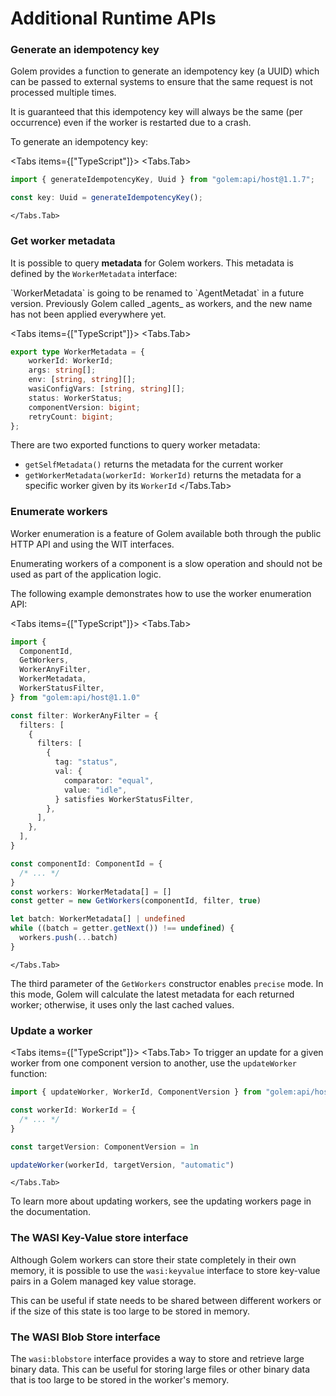 
# Additional Runtime APIs

### Generate an idempotency key

Golem provides a function to generate an idempotency key (a UUID) which can be passed to external systems to ensure that the same request is not processed multiple times.

It is guaranteed that this idempotency key will always be the same (per occurrence) even if the worker is restarted due to a crash.

To generate an idempotency key:

<Tabs items={["TypeScript"]}>
    <Tabs.Tab>
```typescript
import { generateIdempotencyKey, Uuid } from "golem:api/host@1.1.7";

const key: Uuid = generateIdempotencyKey();
```
    </Tabs.Tab>
</Tabs>

### Get worker metadata

It is possible to query **metadata** for Golem workers. This metadata is defined by the `WorkerMetadata` interface:

<Callout type="info">
    `WorkerMetadata` is going to be renamed to `AgentMetadat` in a future version. Previously Golem called _agents_ as workers, and the new name has not been applied everywhere yet.
</Callout>

<Tabs items={["TypeScript"]}>
    <Tabs.Tab>
```typescript
export type WorkerMetadata = {
    workerId: WorkerId;
    args: string[];
    env: [string, string][];
    wasiConfigVars: [string, string][];
    status: WorkerStatus;
    componentVersion: bigint;
    retryCount: bigint;
};
```

There are two exported functions to query worker metadata:

- `getSelfMetadata()` returns the metadata for the current worker
- `getWorkerMetadata(workerId: WorkerId)` returns the metadata for a specific worker given by its `WorkerId`
    </Tabs.Tab>
</Tabs>

### Enumerate workers

Worker enumeration is a feature of Golem available both through the public HTTP API and using the WIT interfaces.

<Callout type="warning">
    Enumerating workers of a component is a slow operation and should not be used as part of the application logic.
</Callout>

The following example demonstrates how to use the worker enumeration API:

<Tabs items={["TypeScript"]}>
    <Tabs.Tab>
```typescript
import {
  ComponentId,
  GetWorkers,
  WorkerAnyFilter,
  WorkerMetadata,
  WorkerStatusFilter,
} from "golem:api/host@1.1.0"

const filter: WorkerAnyFilter = {
  filters: [
    {
      filters: [
        {
          tag: "status",
          val: {
            comparator: "equal",
            value: "idle",
          } satisfies WorkerStatusFilter,
        },
      ],
    },
  ],
}

const componentId: ComponentId = {
  /* ... */
}
const workers: WorkerMetadata[] = []
const getter = new GetWorkers(componentId, filter, true)

let batch: WorkerMetadata[] | undefined
while ((batch = getter.getNext()) !== undefined) {
  workers.push(...batch)
}
```
    </Tabs.Tab>
</Tabs>

The third parameter of the `GetWorkers` constructor enables `precise` mode. In this mode, Golem will calculate the latest metadata for each returned worker; otherwise, it uses only the last cached values.

### Update a worker

<Tabs items={["TypeScript"]}>
    <Tabs.Tab>
To trigger an update for a given worker from one component version to another, use the `updateWorker` function:

```typescript
import { updateWorker, WorkerId, ComponentVersion } from "golem:api/host@0.2.0"

const workerId: WorkerId = {
  /* ... */
}

const targetVersion: ComponentVersion = 1n

updateWorker(workerId, targetVersion, "automatic")
```
    </Tabs.Tab>
</Tabs>

To learn more about updating workers, see the updating workers page in the documentation.

### The WASI Key-Value store interface

Although Golem workers can store their state completely in their own memory, it is possible to use the `wasi:keyvalue` interface to store key-value pairs in a Golem managed key value storage.

This can be useful if state needs to be shared between different workers or if the size of this state is too large to be stored in memory.

### The WASI Blob Store interface

The `wasi:blobstore` interface provides a way to store and retrieve large binary data. This can be useful for storing large files or other binary data that is too large to be stored in the worker's memory.
